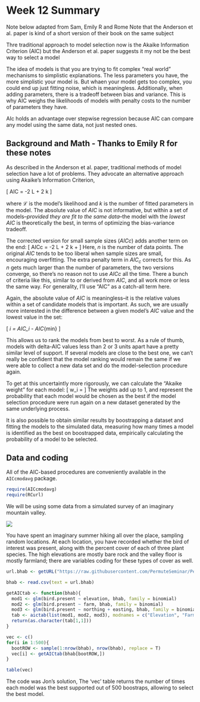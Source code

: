 Week 12 Summary
========================================================
Note below adapted from Sam, Emily R and Rome
Note that the Anderson et al. paper is kind of a short version of their book on the same subject


Thre traditional approach to model selection now is the Akaike Information Criterion (AIC) but the Anderson et al. paper suggests it my not be the best way to select a model

The idea of models is that you are trying to fit complex "real world" mechanisms to simplistic explanations. The less parameters you have, the more simplistic your model is. But whaen your model gets too complex, you could end up just fitting noise, which is meaningless. Additionally, when adding parameters, there is a tradeoff between bias and variance. This is why AIC weighs the likelihoods of models with penalty costs to the number of parameters they have.

AIc holds an advantage over stepwise regression because AIC can compare any model using the same data, not just nested ones.

Background and Math - Thanks to Emily R for these notes
------------------------------------------------------
  
  As described in the Anderson et al. paper, traditional methods of model selection have a lot of problems.  They advocate an alternative approach using Akaike's Information Criterion,

\[
AIC = -2 \log \mathcal L + 2 k 
\]

where $\mathcal L$ is the model's likelihood and $k$ is the number of fitted parameters in the model.  The absolute value of $AIC$ is not informative, but within a set of models--*provided they are fit to the same data*--the model with the *lowest* $AIC$ is theoretically the best, in terms of optimizing the bias-variance tradeoff.

The corrected version for small sample sizes ($AICc$) adds another term on the end:
  \[
    AICc = -2 \log \mathcal L + 2 k + \frac{2k(k+1)}{n - k - 1}
    \]
Here, $n$ is the number of data points.  The original $AIC$ tends to be too liberal when sample sizes are small, encouraging overfitting.  The extra penalty term in $AIC_c$ corrects for this.  As $n$ gets much larger than the number of parameters, the two versions converge, so there's no reason not to use $AICc$ all the time.  There a bunch of criteria like this, similar to or derived from $AIC$, and all work more or less the same way.  For generality, I'll use "AIC" as a catch-all term here.

Again, the absolute value of $AIC$ is meaningless--it is the relative values within a set of candidate models that is important.  As such, we are usually more interested in the difference between a given model's $AIC$ value and the lowest value in the set:

\[
\Delta_i = AIC_i - AIC_{min}
\]

This allows us to rank the models from best to worst.  As a rule of thumb, models with delta-AIC values less than 2 or 3 units apart have a pretty similar level of support.  If several models are close to the best one, we can't really be confident that the model ranking would remain the same if we were able to collect a new data set and do the model-selection procedure again.  

To get at this uncertaintly more rigorously, we can calculate the "Akaike weight" for each model:
  \[
    w_i = \frac{\exp \left(-\Delta_i/2 \right)}{\sum_{r=1}^{R} \exp \left( -\Delta_r / 2 \right)}
    \]
The weights add up to 1, and represent the probability that each model would be chosen as the best if the model selection procedure were run again on a new dataset generated by the same underlying process.

It is also possible to obtain similar results by boostrapping a dataset and fitting the models to the simulated data, measuring how many times a model is identified as the best on boostrapped data, empirically calculating the probability of a model to be selected.

Data and coding
---------------
  
  All of the AIC-based procedures are conveniently available in the `AICcmodavg` package.
```r
require(AICcmodavg)
require(RCurl)
```


We will be using some data from a simulated survey of an imaginary mountain valley. 


<img src="/Figures/landscape.png">
  
  You have spent an imaginary summer hiking all over the place, sampling random locations.  At each location, you have recorded whether the bird of interest was present, along with the percent cover of each of three plant species.  The high elevations are mostly bare rock and the valley floor is mostly farmland; there are variables coding for these types of cover as well.


```r
url.bhab <- getURL("https://raw.githubusercontent.com/PermuteSeminar/PermuteSeminar-2014/master/Week-12/bird_habitat.csv")

bhab <- read.csv(text = url.bhab)

getAICtab <- function(bhab){
  mod1 <- glm(bird.present ~ elevation, bhab, family = binomial)
  mod2 <- glm(bird.present ~ farm, bhab, family = binomial)
  mod3 <- glm(bird.present ~ northing + easting, bhab, family = binomial)
  tab <- aictab(list(mod1, mod2, mod3), modnames = c("Elevation", "Farm", "Position"))
  return(as.character(tab[1,1]))
}

vec <- c()
for(i in 1:500){
  bootROW <- sample(1:nrow(bhab), nrow(bhab), replace = T)
  vec[i] <- getAICtab(bhab[bootROW,])
}

table(vec)
```
The code was Jon's solution, The 'vec' table returns the number of times each model was the best supported out of 500 boostraps, allowing to select the best model.